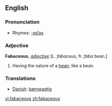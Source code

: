 ==English==

===Pronunciation===
*Rhymes: [[Rhymes:English:-eɪʃəs|-eɪʃəs]]

===Adjective===
'''Fabaceous''', ''[[adjective (part of speech)|adjective]]'' [L. ''fabaceus'', fr. ''faba'' bean.]
# Having the nature of a [[bean]]; like a bean.

===Translations===
*[[Danish]]: [[bønneagtig]]

[[vi:fabaceous]]
[[zh:fabaceous]]